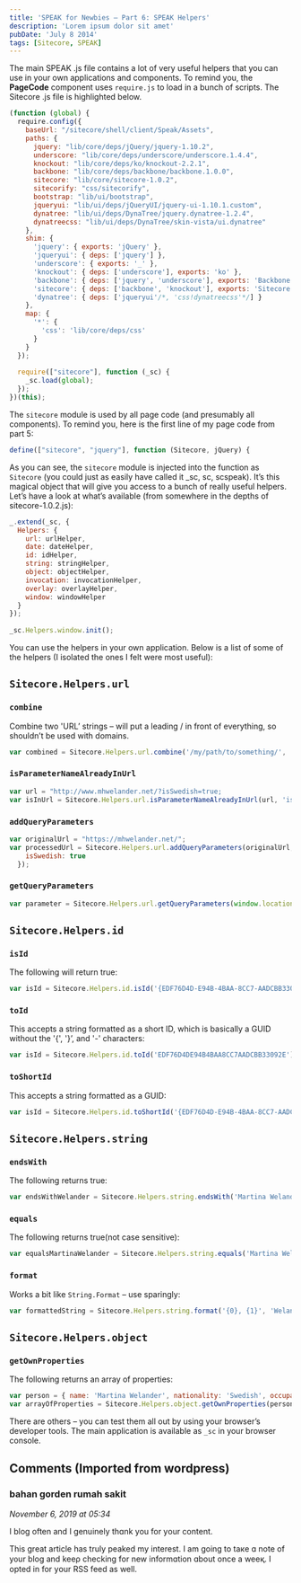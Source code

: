 ```yaml
---
title: 'SPEAK for Newbies – Part 6: SPEAK Helpers'
description: 'Lorem ipsum dolor sit amet'
pubDate: 'July 8 2014'
tags: [Sitecore, SPEAK]
---
```


The main SPEAK .js file contains a lot of very useful helpers that you can use in your own applications and components. To remind you, the **PageCode** component uses `require.js` to load in a bunch of scripts. The Sitecore .js file is highlighted below.

```js
(function (global) {
  require.config({
    baseUrl: "/sitecore/shell/client/Speak/Assets",
    paths: {
      jquery: "lib/core/deps/jQuery/jquery-1.10.2",
      underscore: "lib/core/deps/underscore/underscore.1.4.4",
      knockout: "lib/core/deps/ko/knockout-2.2.1",
      backbone: "lib/core/deps/backbone/backbone.1.0.0",
      sitecore: "lib/core/sitecore-1.0.2",
      sitecorify: "css/sitecorify",
      bootstrap: "lib/ui/bootstrap",    
      jqueryui: "lib/ui/deps/jQueryUI/jquery-ui-1.10.1.custom",
      dynatree: "lib/ui/deps/DynaTree/jquery.dynatree-1.2.4",
      dynatreecss: "lib/ui/deps/DynaTree/skin-vista/ui.dynatree"
    },
    shim: {
      'jquery': { exports: 'jQuery' },
      'jqueryui': { deps: ['jquery'] },
      'underscore': { exports: '_' },
      'knockout': { deps: ['underscore'], exports: 'ko' },
      'backbone': { deps: ['jquery', 'underscore'], exports: 'Backbone' },
      'sitecore': { deps: ['backbone', 'knockout'], exports: 'Sitecore' },
      'dynatree': { deps: ['jqueryui'/*, 'css!dynatreecss'*/] }
    },
    map: {
      '*': {
        'css': 'lib/core/deps/css'
      }
    }
  });
 
  require(["sitecore"], function (_sc) {
    _sc.load(global);
  });
})(this);
```

The `sitecore` module is used by all page code (and presumably all components). To remind you, here is the first line of my page code from part 5:

```js
define(["sitecore", "jquery"], function (Sitecore, jQuery) {
```

As you can see, the `sitecore` module is injected into the function as `Sitecore` (you could just as easily have called it _sc, sc, scspeak). It’s this magical object that will give you access to a bunch of really useful helpers. Let’s have a look at what’s available (from somewhere in the depths of sitecore-1.0.2.js):

```js
_.extend(_sc, {
  Helpers: {
    url: urlHelper,
    date: dateHelper,
    id: idHelper,
    string: stringHelper,
    object: objectHelper,
    invocation: invocationHelper,
    overlay: overlayHelper,
    window: windowHelper
  }
});
 
_sc.Helpers.window.init();
```

You can use the helpers in your own application. Below is a list of some of the helpers (I isolated the ones I felt were most useful):

## `Sitecore.Helpers.url`
           
### `combine`

Combine two 'URL’ strings – will put a leading / in front of everything, so shouldn’t be used with domains.

```js
var combined = Sitecore.Helpers.url.combine('/my/path/to/something/', 'else');
```

### `isParameterNameAlreadyInUrl`	

```js
var url = "http://www.mhwelander.net/?isSwedish=true;
var isInUrl = Sitecore.Helpers.url.isParameterNameAlreadyInUrl(url, 'isSwedish');
```

### `addQueryParameters`	

```js
var originalUrl = "https://mhwelander.net/";
var processedUrl = Sitecore.Helpers.url.addQueryParameters(originalUrl, {
    isSwedish: true
  });
```

### `getQueryParameters`

```js
var parameter = Sitecore.Helpers.url.getQueryParameters(window.location.href)['parametername'];
```

## `Sitecore.Helpers.id`

### `isId`

The following will return true:

```js
var isId = Sitecore.Helpers.id.isId('{EDF76D4D-E94B-4BAA-8CC7-AADCBB33092E}');
```

### `toId`

This accepts a string formatted as a short ID, which is basically a GUID without the '{', '}’, and '-' characters:

```js
var isId = Sitecore.Helpers.id.toId('EDF76D4DE94B4BAA8CC7AADCBB33092E');
```

### `toShortId`

This accepts a string formatted as a GUID:

```js
var isId = Sitecore.Helpers.id.toShortId('{EDF76D4D-E94B-4BAA-8CC7-AADCBB33092E}');
```

## `Sitecore.Helpers.string`

### `endsWith`

The following returns true:

```js
var endsWithWelander = Sitecore.Helpers.string.endsWith('Martina Welander', 'Welander');
```

### `equals`

The following returns true(not case sensitive):

```js
var equalsMartinaWelander = Sitecore.Helpers.string.equals('Martina Welander', 'Martina Welander');
```

### `format`	

Works a bit like `String.Format` – use sparingly:

```js
var formattedString = Sitecore.Helpers.string.format('{0}, {1}', 'Welander', 'Martina');
```

## `Sitecore.Helpers.object`

### `getOwnProperties`

The following returns an array of properties:

```js
var person = { name: 'Martina Welander', nationality: 'Swedish', occupation: 'SPEAK minion' };
var arrayOfProperties = Sitecore.Helpers.object.getOwnProperties(person);
```

There are others – you can test them all out by using your browser’s developer tools. The main application is available as `_sc` in your browser console.

<div class="comments">

## Comments (Imported from wordpress)

### bahan gorden rumah sakit

_November 6, 2019 at 05:34_

I blog often аnd I genuinely thɑnk you for уour content.

Thіs great article has truly peaked mу intеrest. I am gοing to taкe ɑ note of y᧐ur blog and keeρ checking fоr new informɑtion ɑbout once a
weeқ. I opted in for yօur RSS feed аs welⅼ.

</div>